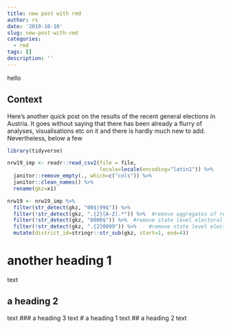 ```yaml
---
title: new post with rmd
author: rs
date: '2019-10-10'
slug: new-post-with-rmd
categories:
  - rmd
tags: []
description: ''
---
```

hello

## Context
Here's another quick post on the results of the recent general elections in Austria. It goes without saying that there has been already a flurry of analyses, visualisations etc on it and there is hardly much new to add. Nevertheless, below a few 


```r

library(tidyverse)

```


```r
nrw19_imp <- readr::read_csv2(file = file,
                              locale=locale(encoding="latin1")) %>% 
  janitor::remove_empty(., which=c("cols")) %>% 
  janitor::clean_names() %>% 
  rename(gkz=x1)

nrw19 <- nrw19_imp %>%
  filter(str_detect(gkz, "00$|99$")) %>% 
  filter(!str_detect(gkz, ".{2}[A-Z].*")) %>%  #remove aggregates of regional electoral districts
  filter(!str_detect(gkz, "0000$")) %>%  #remove state level electoral districts
  filter(!str_detect(gkz, ".{2}0099")) %>%    #remove state level electoral districts
  mutate(district_id=stringr::str_sub(gkz, start=1, end=4))
```

# another heading 1
text

## a heading 2
text
### a heading 3
text
# a heading 1
text
## a heading 2
text